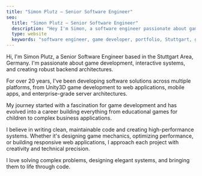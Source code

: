 ```yaml
---
title: "Simon Plutz — Senior Software Engineer"
seo:
  title: "Simon Plutz — Senior Software Engineer"
  description: "Hey I'm Simon, a software engineer passionate about game development, interactive systems, and creating engaging user experiences"
  type: website
  keywords: "software engineer, game developer, portfolio, Stuttgart, germany"
---
```


Hi, I'm Simon Plutz, a Senior Software Engineer based in the Stuttgart Area, Germany. I'm passionate about game development, interactive systems, and creating robust backend architectures.

For over 20 years, I've been developing software solutions across multiple platforms, from Unity3D game development to web applications, mobile apps, and enterprise-grade server architectures.

My journey started with a fascination for game development and has evolved into a career building everything from educational games for children to complex business applications.

I believe in writing clean, maintainable code and creating high-performance systems. Whether it's designing game mechanics, optimizing performance, or building responsive web applications, I approach each project with creativity and technical precision.

I love solving complex problems, designing elegant systems, and bringing them to life through code.  